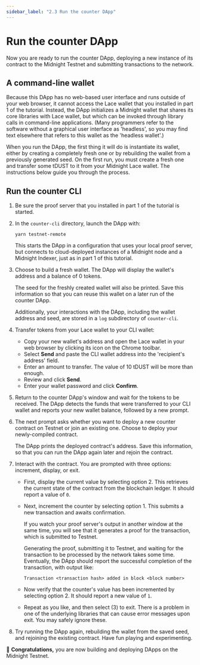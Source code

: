 ```yaml
---
sidebar_label: "2.3 Run the counter DApp"
---
```


# Run the counter DApp

Now you are ready to run the counter DApp, deploying a new instance of
its contract to the Midnight Testnet and submitting transactions
to the network.

## A command-line wallet

Because this DApp has no web-based user interface and runs outside of
your web browser, it cannot access the Lace wallet that you
installed in part 1 of the tutorial. Instead, the DApp initializes
a Midnight wallet that shares its core libraries with Lace wallet, but
which can be invoked through library calls in command-line
applications. (Many programmers refer to the software without a graphical
user interface as 'headless', so you may find text elsewhere that
refers to this wallet as the 'headless wallet'.)

When you run the DApp, the first thing it will do is instantiate its
wallet, either by creating a completely fresh one or by rebuilding the
wallet from a previously generated seed.  On the first run, you must
create a fresh one and transfer some tDUST to it from your Midnight
Lace wallet.  The instructions below guide you through the process.

## Run the counter CLI

1. Be sure the proof server that you installed in part 1 of the
   tutorial is started.

2. In the `counter-cli` directory, launch the DApp with:
   ```shell
   yarn testnet-remote
   ```
   This starts the DApp in a configuration that uses your local proof
   server, but connects to cloud-deployed instances of a Midnight node
   and a Midnight Indexer, just as in part 1 of this tutorial.

3. Choose to build a fresh wallet.  The DApp will display the wallet's
   address and a balance of 0 tokens.

   The seed for the freshly created wallet will also be printed.  Save
   this information so that you can reuse this wallet on a later run
   of the counter DApp.



   Additionally, your interactions with the DApp, including the wallet
   address and seed, are stored in a `log` subdirectory of
   `counter-cli`.

4. Transfer tokens from your Lace wallet to your CLI wallet:
   - Copy your new wallet's address and open the Lace wallet
     in your web browser by clicking its icon on the Chrome toolbar.
   - Select **Send** and paste the CLI wallet address into the 'recipient's address' field.
   - Enter an amount to transfer. The value of 10 tDUST will be more than enough.
   - Review and click **Send**.
   - Enter your wallet password and click **Confirm**.

5. Return to the counter DApp's window and wait for the tokens to be
   received.  The DApp detects the funds that were transferred to
   your CLI wallet and reports your new wallet balance, followed
   by a new prompt.

6. The next prompt asks whether you want to deploy a new counter
   contract on Testnet or join an existing one.  Choose to deploy
   your newly-compiled contract.

   The DApp prints the deployed contract's address.  Save this
   information, so that you can run the DApp again later and rejoin
   the contract.

7. Interact with the contract.  You are prompted with three options: increment, display, or exit.
   - First, display the current value by selecting option 2.  This
     retrieves the current state of the contract from the blockchain
     ledger.  It should report a value of `0`.
   - Next, increment the counter by selecting option 1.  This submits a
     new transaction and awaits confirmation.

     If you watch your proof server's output in another window at the
     same time, you will see that it generates a proof for the
     transaction, which is submitted to Testnet.

     Generating the proof, submitting it to Testnet, and waiting
     for the transaction to be processed by the network takes some
     time.  Eventually, the DApp should report the successful
     completion of the transaction, with output like:
     ```
     Transaction <transaction hash> added in block <block number>
     ```
   - Now verify that the counter's value has been incremented by
     selecting option 2.  It should report a new value of `1`.

   - Repeat as you like, and then select (3) to exit.  There is a problem in one of the underlying libraries
     that can cause error messages upon exit.  You may safely ignore
     these.

8. Try running the DApp again, rebuilding the wallet from the saved
   seed, and rejoining the existing contract.  Have fun playing and
   experimenting.

🎉 **Congratulations,** you are now building and deploying DApps on the Midnight Testnet.
